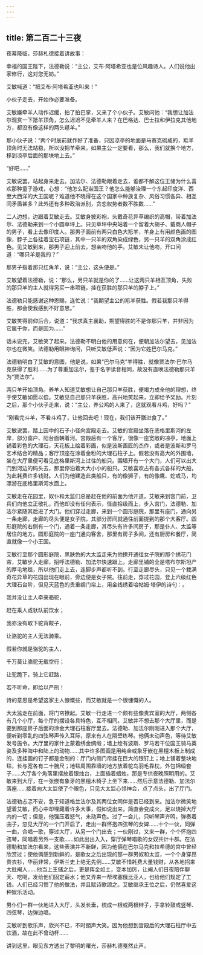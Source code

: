 ```yaml
---
---
---
```

title: 第二百二十三夜
---






夜幕降临，莎赫札德接着讲故事：





幸福的国王陛下，法德勒说：“主公，艾布·阿塔希亚也是位风趣诗人。人们说他出家修行，这对您无妨。”

艾敏喊道：“把艾布·阿塔希亚也叫来！”

小伙子走去，开始作必要准备。

艾敏嫌牵羊人动作迟缓，拍了拍巴掌，又来了个小伙子。艾敏问他：“我想让加法尔观赏一下羝羊顶角，怎么迟迟不见牵羊人来？在巴格达、巴士拉和伊拉克其他地方，都没有像这样的两头羝羊。”

那小伙子说：“两个时辰前就作好了准备，只因凉亭的地面是马赛克砌成的，羝羊顶角时无法站稳，所以没把羊牵来。如果主公一定要看，那么，我们就换个地方，移到凉亭后面的那块地上去。”

“好吧……”

艾敏说罢，站起身来走去。加法尔、法德勒跟着走去，谁都不解这位王储为什么喜欢那种童子游戏，心想：“他怎么配当国王？他怎么能够治理一个东起印度洋、西至大西洋的大王国呢？难道他不晓得在这个国家中种族复杂、风俗习惯各异、相互间矛盾甚多？此外还有多种政治派别，贪恋权势者数不胜数……”

二人边想，边跟着艾敏走去。艾敏身披彩袍，头戴奇花异草编织的高帽，带着加法尔、法德勒来到一个小圆草坪上。只见草坪中央站着一个留着大胡子、戴商人帽子的男子，看上去像印度人。那男子面前有两只白色大羝羊，羊身上有用颜色画的图像，脖子上各挂着宝石项链，其中一只羊的双角染成绿色，另一只羊的双角涂成红色。见艾敏到来，那男子迎上前去，想亲吻他的手。艾敏未让他吻，开口问道：“哪只羊是我的？”

那男子指着那只红角羊，说：“主公，这头便是。”

艾敏望着法德勒，说：“那么，另只羊就是你的了……让这两只羊相互顶角，失败的那只羊的主人就得另买一串项链，挂在获胜的那只羊的脖子上。”

法德勒只能感谢这种恩赐，连忙说：“我期望主公的羝羊获胜。假若我那只羊得胜，那会使我感到不好意思。”

艾敏笑得前仰后合，说道：“我求真主襄助，期望得胜的不是你那只羊，并非因为它属于你，而是因为……”

话未说完，艾敏笑了起来。法德勒不明白他的用意何在，便朝加法尔望去，见加法尔也在微笑。法德勒用眼神询问，只听艾敏低声说：“因为它姓巴尔马克。”

法德勒明白了艾敏的意图，他是说，如果“巴尔马克”羊得胜，就像贾法尔·巴尔马克获得了胜利……为了尊重加法尔，鉴于名字读音相同，故没有直唤法德勒那只羊为“贾法尔”。

两只羊开始顶角。养羊人知道艾敏想让自己那只羊获胜，便竭力成全他的理想，终于使艾敏如愿以偿。艾敏见自己那只羊获胜，高兴地笑起来，立即给予奖励。片刻之后，那个小伙子走来，说：“主公，养公鸡的人来了，这就观看斗鸡，好吗？”

“刚看完斗羊，不看斗鸡了，让他回去吧！现在，我们该开膳进食了。”

艾敏说罢，踏上园中的石子小径向宫殿走去。艾敏的宫殿坐落在底格里斯河的左岸，部分窗户、阳台面朝着河。宫殿后有一个客厅，很像一座宽敞的凉亭，地面上铺着彩色的大理石，天花板上绘着彩画，似是波斯画匠的杰作，或者是波斯和罗马艺术结合的精品；客厅顶座在涂着金粉的大理石柱子上。假若没有高大的外围墙，坐在大厅里便可看见底格里斯河上过往的船只。围墙开有一个大门，人们可以出大门到河边的码头去，那里停泊着大大小小的船只。艾敏喜欢占有各式各样的大船，为此耗费许多钱财。人们为他建造此类船只，有的像狮子，有的像鹰、蛇或马，均漂游在底格里斯河水面上。

艾敏走在花园里，奴仆和太监们总是赶在他的前面为他开道。艾敏来到宫门前，卫兵们向他立正敬礼，而他却没有任何表示，径直拾级而上，步入宫门，法德勒、加法尔紧随其后进了大门。他们穿过走廊，来到一个圆形庭院，那里有座门，通向另一条走廊，走廊的尽头便是女子院，其部分房间就通往前面提到的那个大客厅。圆形庭院的右侧有一个门，通着一条走廊，其尽头有许多间房子，那是仆人、太监等居住的地方。圆形庭院的一座门通向客舍，那里有房子多间，还有厨房和餐厅，简直就像一个小王国。

艾敏行至那个圆形庭院，黑肤色的大太监走来为他撩开通往女子院的那个绣花门帘，艾敏步入走廊，招呼法德勒、加法尔快速跟上。走廊里铺的全是塔布尔斯坦产的厚毛地毯，所以他们走上去，连脚步声都听不到。行至走廊尽头，只见一个栽满奇花异草的花园出现在眼前，旁边便是女子院。往前走，穿过花园，登上六级红色大理石台阶，但见天蓝色的贵重绸门帘上，用金线绣着哈帖姆·塔伊的诗句：。


我并没让主人牵来骆驼，

赶在乘人或驮队前饮水；

我亦没有取下驼背鞍子，

让骆驼的主人无法骑乘。

假若你就是骆驼的主人，

千万莫让骆驼无载空行；

让驼跪下，骑上它赶路，

若不听命，即给以严刑！



诗的意思是希望这家主人慷慨些，而艾敏就是一个很慷慨的人。

大太监走在前面，将门帘撩起。艾敏一行走进一个颇有些像贵宾室的大厅，两侧各有几个小厅，每个厅的摆设各具特色，互不相同。艾敏并不想去那个大厅里，而是要到那座房子后面的涂金大理石柱客厅里去。法德勒、加法尔刚刚进入那个大厅，便听到零乱的四弦琴声传入耳际，原来有人在隔壁练琴。他俩未动声色，等待艾敏发号施令。大厅里的家什上蒙着绣金绸缎；墙上绘有波斯、罗马若干位国王骑马英姿及多种海中和陆上的动物……其中许多图画是用纯金或象牙嵌在黑檀木板上制成的，连挂画的钉子都是金制的：厅门内侧门帘挂在巨大的银钉上；地上铺着整块地毯，长与宽各有二十腕尺；地毯周围靠墙的地方放着鸵鸟羽毛靠枕，外包锦缎套子……大厅各个角落里摆放着银烛台，上面插着蜡烛，那是专供夜晚照明用的。艾敏来到大厅，在一张嵌有象牙的黑檀木椅子上坐下来……然后示意法德勒、加法尔落座……接着向大太监使了个眼色，只见大太监心领神会，点了点头，出了厅门。

法德勒忐忑不安，急于知道格兰法尔及其两位女同伴是否已经到来。加法尔微笑地望着艾敏，而心中却埋藏着许多大事，假如说出来，简直会变成火，足以烧掉大厅内的一切；但是，他强压着怒气，未动声色。过了一会儿，只听琴声齐鸣，弹奏着曲子，忽见大厅的一个门开启了，走出一群怀抱四弦琴的女婢……十个一伙，同弹一曲，合唱一歌，穿过大厅，从另一个门出去；一伙刚过，又来一群，个个怀抱四弦琴，同唱着另外一支歌……如此出出入入，穿厅弹琴唱歌的女奴共计十群。在法德勒和加法尔看来，这些表演并不新鲜，因为他俩在巴尔马克和拉希德的宫中曾经欣赏过；使他俩感到新鲜的，是歌女之后出现的那一群男奴和太监，一个个身穿昂贵衣衫，华丽非常，伊斯兰史上绝无先例……艾敏不惜耗费大量钱财，从各地招来大批阉人……他当上王储之后，更是挥金如土，变本加厉，让阉人们日夜陪伴聊天、吃喝，发给他们固定薪水；他又弄来一帮埃塞俄比亚人，也给他们规定了工钱。人们已经习惯了他的做法，并且赋诗歌颂之。艾敏继承王位之后，仍然喜爱这种娱乐活动。

男仆们一群一伙地进入大厅，头发长垂，梳成一根或两根辫子，手拿铃鼓或竖琴、四弦琴，边弹边唱。

艾敏听到歌乐声，欣兴不已，不时朗声大笑。因为他想到宫殿后的大理石柱厅中去饮酒，故在此不曾动杯……





讲到这里，眼见东方透出了黎明的曙光，莎赫札德戛然止声。